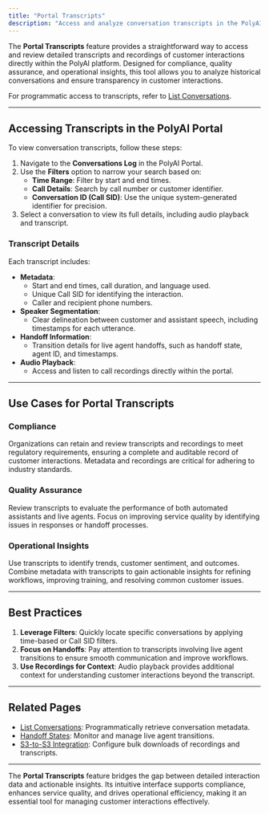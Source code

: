 ```yaml
---
title: "Portal Transcripts"
description: "Access and analyze conversation transcripts in the PolyAI Portal for compliance, quality assurance, and reporting."
---
```


The **Portal Transcripts** feature provides a straightforward way to access and review detailed transcripts and recordings of customer interactions directly within the PolyAI platform. Designed for compliance, quality assurance, and operational insights, this tool allows you to analyze historical conversations and ensure transparency in customer interactions.

For programmatic access to transcripts, refer to [List Conversations](list-conversations).

---

## Accessing Transcripts in the PolyAI Portal

To view conversation transcripts, follow these steps:

1. Navigate to the **Conversations Log** in the PolyAI Portal.
2. Use the **Filters** option to narrow your search based on:
   - **Time Range**: Filter by start and end times.
   - **Call Details**: Search by call number or customer identifier.
   - **Conversation ID (Call SID)**: Use the unique system-generated identifier for precision.
3. Select a conversation to view its full details, including audio playback and transcript.

### Transcript Details

Each transcript includes:
- **Metadata**:
  - Start and end times, call duration, and language used.
  - Unique Call SID for identifying the interaction.
  - Caller and recipient phone numbers.
- **Speaker Segmentation**:
  - Clear delineation between customer and assistant speech, including timestamps for each utterance.
- **Handoff Information**:
  - Transition details for live agent handoffs, such as handoff state, agent ID, and timestamps.
- **Audio Playback**:
  - Access and listen to call recordings directly within the portal.

---

## Use Cases for Portal Transcripts

### Compliance

Organizations can retain and review transcripts and recordings to meet regulatory requirements, ensuring a complete and auditable record of customer interactions. Metadata and recordings are critical for adhering to industry standards.

### Quality Assurance

Review transcripts to evaluate the performance of both automated assistants and live agents. Focus on improving service quality by identifying issues in responses or handoff processes.

### Operational Insights

Use transcripts to identify trends, customer sentiment, and outcomes. Combine metadata with transcripts to gain actionable insights for refining workflows, improving training, and resolving common customer issues.

---

## Best Practices

1. **Leverage Filters**: Quickly locate specific conversations by applying time-based or Call SID filters.
2. **Focus on Handoffs**: Pay attention to transcripts involving live agent transitions to ensure smooth communication and improve workflows.
3. **Use Recordings for Context**: Audio playback provides additional context for understanding customer interactions beyond the transcript.

---

## Related Pages

- [List Conversations](list-conversations): Programmatically retrieve conversation metadata.
- [Handoff States](handoff-states): Monitor and manage live agent transitions.
- [S3-to-S3 Integration](s3-to-s3): Configure bulk downloads of recordings and transcripts.

---

The **Portal Transcripts** feature bridges the gap between detailed interaction data and actionable insights. Its intuitive interface supports compliance, enhances service quality, and drives operational efficiency, making it an essential tool for managing customer interactions effectively.